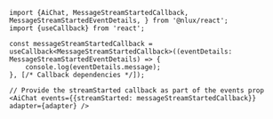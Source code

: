 ```tsx
import {AiChat, MessageStreamStartedCallback, MessageStreamStartedEventDetails, } from '@nlux/react';
import {useCallback} from 'react';

const messageStreamStartedCallback = useCallback<MessageStreamStartedCallback>((eventDetails: MessageStreamStartedEventDetails) => {
    console.log(eventDetails.message);
}, [/* Callback dependencies */]);
```

```tsx
// Provide the streamStarted callback as part of the events prop
<AiChat events={{streamStarted: messageStreamStartedCallback}} adapter={adapter} />
```
